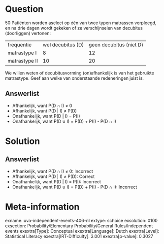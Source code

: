 Question
========

50 Patiënten worden aselect op één van twee typen matrassen verpleegd,
en na drie dagen wordt gekeken of ze verschijnselen van decubitus
(doorliggen) vertonen:

  --------------- ------------------- -------------------------
  frequentie      wel decubitus (D)   geen decubitus (niet D)
  matrastype I    8                   12
  matrastype II   10                  20
  --------------- ------------------- -------------------------

We willen weten of decubitusvorming (on)afhankelijk is van het gebruikte
matrastype. Geef aan welke van onderstaande redeneringen juist is.

Answerlist
----------

* Afhankelijk, want P(D ∩ I) ≠ 0
* Afhankelijk, want P(D | I) ≠ P(D)
* Onafhankelijk, want P(D | I) = P(I)
* Onafhankelijk, want P(D ∪ I) = P(D) + P(I) - P(D ∩ I)

Solution
========

Answerlist
----------

* Afhankelijk, want P(D ∩ I) ≠ 0: Incorrect
* Afhankelijk, want P(D | I) ≠ P(D): Correct
* Onafhankelijk, want P(D | I) = P(I): Incorrect
* Onafhankelijk, want P(D ∪ I) = P(D) + P(I) - P(D ∩ I): Incorrect

Meta-information
================
exname: uva-independent-events-406-nl
extype: schoice
exsolution: 0100
exsection: Probability/Elementary Probability/General Rules/Independent events
exextra[Type]: Conceptual
exextra[Language]: Dutch
exextra[Level]: Statistical Literacy
exextra[IRT-Difficulty]: 3.001
exextra[p-value]: 0.3027
